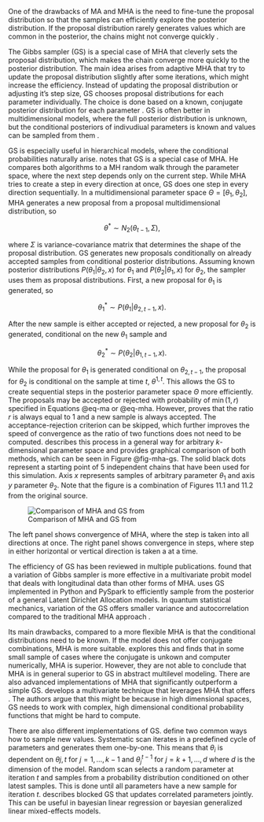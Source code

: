 One of the drawbacks of MA and MHA is the need to fine-tune the proposal distribution so that the samples can
efficiently explore the posterior distribution. If the proposal distribution rarely generates values which are
common in the posterior, the chains might not converge quickly \parencite[Chap. 7.4.4]{Kruschke2015_DoingBayesianData}.

The Gibbs sampler (GS) is a special case of MHA that cleverly sets the proposal distribution, which makes the chain converge
more quickly to the posterior distribution. The main idea arises from adaptive MHA that try to update the proposal distribution
slightly after some iterations, which might increase the efficiency. Instead of updating the proposal distribution or adjusting it's
step size, GS chooses proposal distributions for each parameter individually. The choice is done based on a known, conjugate posterior
distribution for each parameter \parencite[9.2.1]{McElreath2020_StatisticalRethinkingBayesian}. GS is often better in multidimensional models, where the full posterior distribution is unknown, but the conditional posteriors of indivudiual  parameters is known 
and values can be sampled from them \parencite[Chap. 11.1]{Gelman2014_BayesianDataAnalysis}.

GS is especially useful in hierarchical models, where the conditional probabilities naturally arise. 
\parencite[Chap. 7.4.4]{Kruschke2015_DoingBayesianData} notes that GS is a special case of MHA. He compares both algorithms to a 
MH random walk through the parameter space, where the next step depends only on the current step. While MHA tries to create a step in every
direction at once, GS does one step in every direction sequentially. In a multidimensional parameter space $\Theta = [\theta_1, \theta_2]$,
MHA generates a new proposal from a proposal multidimensional distribution, so

$$
\theta^* \sim N_2(\theta_{t-1}, \Sigma),
$$

where $\Sigma$ is variance-covariance matrix that determines the shape of the proposal distribution. GS generates new proposals conditionally on 
already accepted samples from conditional posterior distributions. Assuming known posterior distributions $P(\theta_1 | \theta_2, x)$ for $\theta_1$
and $P(\theta_2 | \theta_1, x)$ for $\theta_2$, the sampler uses them as proposal distributions. First, a new proposal for $\theta_1$ is generated, so

$$
\theta^*_1 \sim P(\theta_1 | \theta_{2, t-1}, x).
$$

After the new sample is either accepted or rejected, a new proposal for $\theta_2$ is generated, conditional on the new $\theta_1$ sample and

$$
\theta^*_2 \sim P(\theta_2 | \theta_{1, t-1}, x).
$$

While the proposal for $\theta_1$ is generated conditional on $\theta_{2, t-1}$, the proposal for $\theta_2$ is conditional on the sample at
time $t$, $\theta^{1, t}$. This allows the GS to create sequential steps in the posterior parameter space $\Theta$ more efficiently. The proposals may be
accepted or rejected with probability of $\min(1, r)$ specified in Equations @eq-ma or @eq-mha. However, \parencite[Chap. 11.3]{Gelman2014_BayesianDataAnalysis}
proves that the ratio $r$ is always equal to 1 and a new sample is always accepted. The acceptance-rejection criterion can be skipped, which further improves the speed of convergence as the ratio of two functions does not need to be computed. \parencite[Chap. 11.1]{Gelman2014_BayesianDataAnalysis}
describes this process in a general way for arbitrary $k$-dimensional parameter space and provides graphical comparison of both methods,
which can be seen in Figure @fig-mha-gs. The solid black dots represent a starting point of 5 independent chains that have been used for 
this simulation. Axis $x$ represents samples of arbitrary parameter $\theta_1$ and axis $y$ parameter $\theta_2$.
Note that the figure is a combination of Figures 11.1 and 11.2 from the original source.

![Comparison of MHA and GS from \parencite{Gelman2014_BayesianDataAnalysis}](./img/mha-gs.png){#fig-mha-gs}

The left panel shows convergence of MHA, where the step is taken into all directions at once. The right panel shows convergence in 
steps, where step in either horizontal or vertical direction is taken a at a time. 

The efficiency of GS has been reviewed in multiple publications. \parencite{LuChen2022_BayesianAnalysisLongitudinal} found that a
variation of Gibbs sampler is more effective in a multivariate probit model that deals with longitudinal data than other forms of MHA. 
\parencite{KarrasEtAl2022_DistributedGibbsSampling} uses GS implemented in Python and PySpark to efficiently sample from the posterior of a 
general Latent Dirichlet Allocation models. In quantum statistical mechanics, variation of the GS offers smaller variance and autocorrelation
compared to the traditional MHA approach \parencite{ZhangEtAl2024_PathIntegralMonte}.

Its main drawbacks, compared to a more flexible MHA is that the conditional distributions need to be known. If the model does not offer conjugate
combinations, MHA is more suitable. \parencite{KarunarasanEtAl2023_ComparisonBayesianMarkov} explores this and finds that in some small sample of cases
where the conjugate is unkown and computer numerically, MHA is superior. However, they are not able to conclude that MHA is in general superior to GS in abstract multilevel modeling. There are also advanced
implementations of MHA that significantly outperform a simple GS. \parencite{MahaniSharabiani2013_MetropolisHastingsSamplingUsing}
develops a multivariate technique that leverages MHA that offers *\enquote{6x improvement in sampling efficiency compared to univariate Gibbs}*.
The authors argue that this might be because in high dimensional spaces, GS needs to work with complex, high dimensional conditional probability 
functions that might be hard to compute.

There are also different implementations of GS. \parencite{HeEtAl2016_ScanOrderGibbs} define two common ways how to sample new values. Systematic scan
iterates in a predefined cycle of parameters and generates them one-by-one. This means that $\theta_i$ is dependent on $\theta{j, t}$ for
$j = 1, \dots, k - 1$ and $\theta_j^{t-1}$ for $j = k + 1, \dots, d$ where $d$ is the dimension of the model. Random scan
selects a random parameter at iteration $t$ and samples from a probability distribution conditioned on other latest samples. This is done
until all parameters have a new sample for iteration $t$. \parencite{JohnsonEtAl2016_ScalableBlockedGibbs} describes blocked GS that updates
correlated parameters jointly. This can be useful in bayesian linear regression or bayesian generalized linear mixed-effects models.
